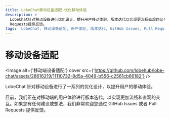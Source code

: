 ```yaml
---
title: LobeChat移动设备适配-优化移动体验
description: >-
  LobeChat针对移动设备进行优化设计，提升用户移动体验。版本迭代以实现更流畅直观的交互。欢迎通过GitHub Issues或Pull
  Requests提供反馈。
tags: 'LobeChat, 移动设备适配, 用户体验, 版本迭代, GitHub Issues, Pull Requests'
---
```


# 移动设备适配

<Image alt={'移动端设备适配'} cover src={'https://github.com/lobehub/lobe-chat/assets/28616219/11110732-8d5a-4049-b556-c2561cb66182'} />

LobeChat 针对移动设备进行了一系列的优化设计，以提升用户的移动体验。

目前，我们正在对移动端的用户体验进行版本迭代，以实现更加流畅和直观的交互。如果您有任何建议或想法，我们非常欢迎您通过 GitHub Issues 或者 Pull Requests 提供反馈。
